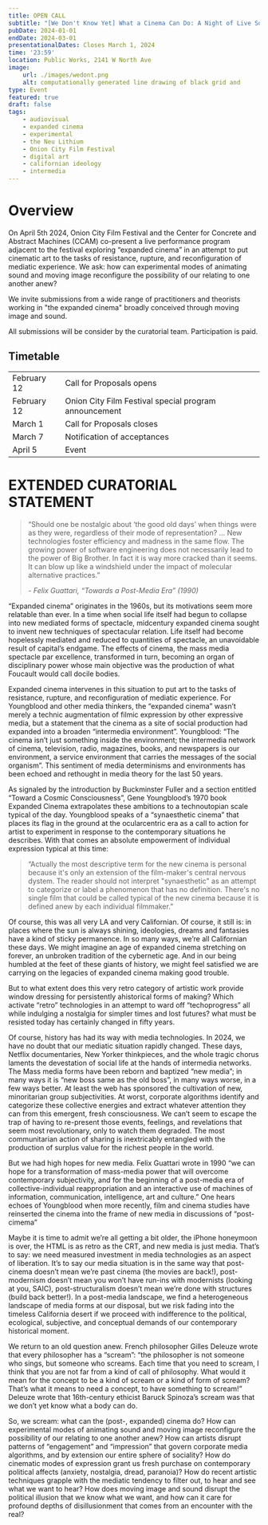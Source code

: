 ```yaml
---
title: OPEN CALL
subtitle: "[We Don't Know Yet] What a Cinema Can Do: A Night of Live Sound and Moving Image"
pubDate: 2024-01-01
endDate: 2024-03-01
presentationalDates: Closes March 1, 2024
time: '23:59'
location: Public Works, 2141 W North Ave
image:
    url: ./images/wedont.png
    alt: computationally generated line drawing of black grid and
type: Event
featured: true
draft: false
tags:
    - audiovisual
    - expanded cinema
    - experimental
    - the Neu Lithium
    - Onion City Film Festival
    - digital art
    - californian ideology
    - intermedia
---
```



# Overview

On April 5th 2024, Onion City Film Festival and the Center for Concrete and Abstract Machines (CCAM) co-present a live performance program adjacent to the festival exploring “expanded cinema” in an attempt to put cinematic art to the tasks of resistance, rupture, and reconfiguration of mediatic experience. We ask: how can experimental modes of animating sound and moving image reconfigure the possibility of our relating to one another anew?

We invite submissions from a wide range of practitioners and theorists working in "the expanded cinema" broadly conceived through moving image and sound.

All submissions will be consider by the curatorial team. Participation is paid.

<LinkButton text="SUBMIT NOW" url="https://forms.gle/7cojSwvFZmVaJMGNA" />

<LinkButton
    text="EVENT PAGE"
    url="/programs/24-4-05-we-dont-know-what-a-cinema-can-do-sound-video"
/>

## Timetable

|             |                                                       |
| ----------- | ----------------------------------------------------- |
| February 12 | Call for Proposals opens                              |
| February 12 | Onion City Film Festival special program announcement |
| March 1     | Call for Proposals closes                             |
| March 7     | Notification of acceptances                           |
| April 5     | Event                                                 |

# EXTENDED CURATORIAL STATEMENT

> “Should one be nostalgic about ‘the good old days’ when things were as they were, regardless of their mode of representation? … New technologies foster efficiency and madness in the same flow. The growing power of software engineering does not necessarily lead to the power of Big Brother. In fact it is way more cracked than it seems. It can blow up like a windshield under the impact of molecular alternative practices.”
>
> <cite> - Felix Guattari, “Towards a Post-Media Era” (1990)</cite>

“Expanded cinema” originates in the 1960s, but its motivations seem more relatable than ever. In a time when social life itself had begun to collapse into new mediated forms of spectacle, midcentury expanded cinema sought to invent new techniques of spectacular relation. Life itself had become hopelessly mediated and reduced to quantities of spectacle, an unavoidable result of capital’s endgame. The effects of cinema, the mass media spectacle par excellence, transformed in turn, becoming an organ of disciplinary power whose main objective was the production of what Foucault would call docile bodies.

Expanded cinema intervenes in this situation to put art to the tasks of resistance, rupture, and reconfiguration of mediatic experience. For Youngblood and other media thinkers, the “expanded cinema” wasn’t merely a technic augmentation of filmic expression by other expressive media, but a statement that the cinema as a site of social production had expanded into a broaden “intermedia environment”. Youngblood: “The cinema isn’t just something inside the environment; the intermedia network of cinema, television, radio, magazines, books, and newspapers is our environment, a service environment that carries the messages of the social organism”. This sentiment of media determinisms and environments has been echoed and rethought in media theory for the last 50 years.

As signaled by the introduction by Buckminster Fuller and a section entitled “Toward a Cosmic Consciousness”, Gene Youngblood’s 1970 book Expanded Cinema extrapolates these ambitions to a technoutopian scale typical of the day. Youngblood speaks of a “synaesthetic cinema” that places its flag in the ground at the ocularcentric era as a call to action for artist to experiment in response to the contemporary situations he describes. With that comes an absolute empowerment of individual expression typical at this time:

> “Actually the most descriptive term for the new cinema is personal because it's only an extension of the film-maker's central nervous dystem. The reader should not interpret "synaesthetic" as an attempt to categorize or label a phenomenon that has no definition. There's no single film that could be called typical of the new cinema because it is defined anew by each individual filmmaker.”

Of course, this was all very LA and very Californian. Of course, it still is: in places where the sun is always shining, ideologies, dreams and fantasies have a kind of sticky permanence. In so many ways, we’re all Californian these days. We might imagine an age of expanded cinema stretching on forever, an unbroken tradition of the cybernetic age. And in our being humbled at the feet of these giants of history, we might feel satisfied we are carrying on the legacies of expanded cinema making good trouble.

But to what extent does this very retro category of artistic work provide window dressing for persistently ahistorical forms of making? Which activate “retro” technologies in an attempt to ward off “techoprogress” all while indulging a nostalgia for simpler times and lost futures? what must be resisted today has certainly changed in fifty years.

Of course, history has had its way with media technologies. In 2024, we have no doubt that our mediatic situation rapidly changed. These days, Netflix documentaries, New Yorker thinkpieces, and the whole tragic chorus laments the devestation of social life at the hands of intermedia networks. The Mass media forms have been reborn and baptized “new media”; in many ways it is “new boss same as the old boss”, in many ways worse, in a few ways better. At least the web has sponsored the cultivation of new, minoritarian group subjectivities. At worst, corporate algorithms identify and categorize these collective energies and extract whatever attention they can from this emergent, fresh consciousness. We can’t seem to escape the trap of having to re-present those events, feelings, and revelations that seem most revolutionary, only to watch them degraded. The most communitarian action of sharing is inextricably entangled with the production of surplus value for the richest people in the world.

But we had high hopes for new media. Felix Guattari wrote in 1990 “we can hope for a transformation of mass-media power that will overcome contemporary subjectivity, and for the beginning of a post-media era of collective-individual reappropriation and an interactive use of machines of information, communication, intelligence, art and culture.” One hears echoes of Youngblood when more recently, film and cinema studies have reinserted the cinema into the frame of new media in discussions of “post-cimema”

Maybe it is time to admit we’re all getting a bit older, the iPhone honeymoon is over, the HTML is as retro as the CRT, and new media is just media. That’s to say: we need measured investment in media technologies as an aspect of liberation. It’s to say our media situation is in the same way that post-cinema doesn’t mean we’re past cinema (the movies are back!), post-modernism doesn’t mean you won’t have run-ins with modernists (looking at you, SAIC), post-structuralism doesn’t mean we’re done with structures (build back better!). In a post-media landscape, we find a heterogeneous landscape of media forms at our disposal, but we risk fading into the timeless California desert if we proceed with indifference to the political, ecological, subjective, and conceptual demands of our contemporary historical moment.

We return to an old question anew. French philosopher Gilles Deleuze wrote that every philosopher has a “scream”: “the philosopher is not someone who sings, but someone who screams. Each time that you need to scream, I think that you are not far from a kind of call of philosophy. What would it mean for the concept to be a kind of scream or a kind of form of scream? That’s what it means to need a concept, to have something to scream!” Deleuze wrote that 16th-century ethicist Baruck Spinoza’s scream was that we don’t yet know what a body can do.

So, we scream: what can the (post-, expanded) cinema do? How can experimental modes of animating sound and moving image reconfigure the possibility of our relating to one another anew? How can artists disrupt patterns of “engagement” and “impression” that govern corporate media algorithms, and by extension our entire sphere of sociality? How do cinematic modes of expression grant us fresh purchase on contemporary political affects (anxiety, nostalgia, dread, paranoia)? How do recent artistic techniques grapple with the mediatic tendency to filter out, to hear and see what we want to hear? How does moving image and sound disrupt the political illusion that we know what we want, and how can it care for profound depths of disillusionment that comes from an encounter with the real?
